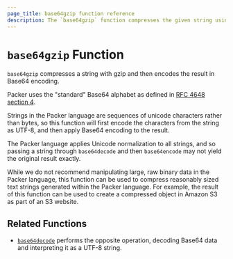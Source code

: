```yaml
---
page_title: base64gzip function reference
description: The `base64gzip` function compresses the given string using gzip and then encodes the result in base64. 
---
```


# `base64gzip` Function

`base64gzip` compresses a string with gzip and then encodes the result in
Base64 encoding.

Packer uses the "standard" Base64 alphabet as defined in
[RFC 4648 section 4](https://tools.ietf.org/html/rfc4648#section-4).

Strings in the Packer language are sequences of unicode characters rather
than bytes, so this function will first encode the characters from the string
as UTF-8, and then apply Base64 encoding to the result.

The Packer language applies Unicode normalization to all strings, and so
passing a string through `base64decode` and then `base64encode` may not yield
the original result exactly.

While we do not recommend manipulating large, raw binary data in the Packer
language, this function can be used to compress reasonably sized text strings
generated within the Packer language. For example, the result of this
function can be used to create a compressed object in Amazon S3 as part of
an S3 website.

## Related Functions

- [`base64decode`](/packer/docs/templates/hcl_templates/functions/encoding/base64decode) performs the opposite operation,
  decoding Base64 data and interpreting it as a UTF-8 string.
